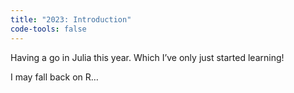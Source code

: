 ```yaml
---
title: "2023: Introduction"
code-tools: false
---
```


Having a go in Julia this year.
Which I've only just started learning!

I may fall back on R...
